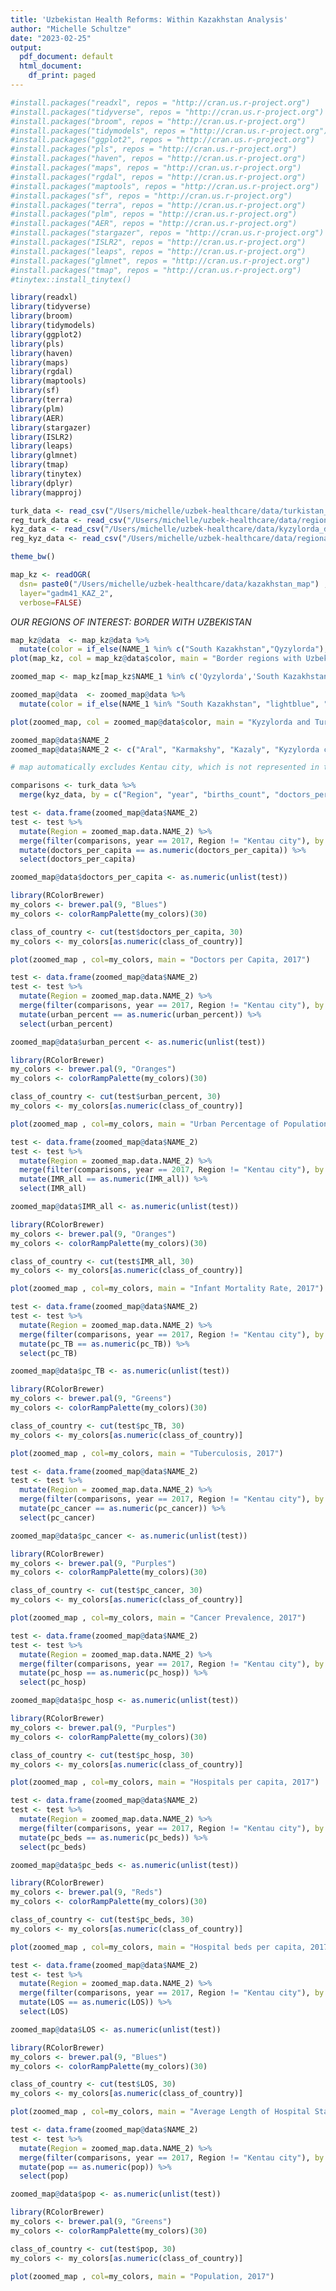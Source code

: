 ```yaml
---
title: 'Uzbekistan Health Reforms: Within Kazakhstan Analysis'
author: "Michelle Schultze"
date: "2023-02-25"
output:
  pdf_document: default
  html_document:
    df_print: paged
---
```


```r
#install.packages("readxl", repos = "http://cran.us.r-project.org")
#install.packages("tidyverse", repos = "http://cran.us.r-project.org")
#install.packages("broom", repos = "http://cran.us.r-project.org")
#install.packages("tidymodels", repos = "http://cran.us.r-project.org")
#install.packages("ggplot2", repos = "http://cran.us.r-project.org")
#install.packages("pls", repos = "http://cran.us.r-project.org")
#install.packages("haven", repos = "http://cran.us.r-project.org")
#install.packages("maps", repos = "http://cran.us.r-project.org")
#install.packages("rgdal", repos = "http://cran.us.r-project.org")
#install.packages("maptools", repos = "http://cran.us.r-project.org")
#install.packages("sf", repos = "http://cran.us.r-project.org")
#install.packages("terra", repos = "http://cran.us.r-project.org")
#install.packages("plm", repos = "http://cran.us.r-project.org")
#install.packages("AER", repos = "http://cran.us.r-project.org")
#install.packages("stargazer", repos = "http://cran.us.r-project.org")
#install.packages("ISLR2", repos = "http://cran.us.r-project.org")
#install.packages("leaps", repos = "http://cran.us.r-project.org")
#install.packages("glmnet", repos = "http://cran.us.r-project.org")
#install.packages("tmap", repos = "http://cran.us.r-project.org")
#tinytex::install_tinytex()

library(readxl)
library(tidyverse)
library(broom)
library(tidymodels)
library(ggplot2)
library(pls)
library(haven)
library(maps)
library(rgdal)
library(maptools)
library(sf)
library(terra)
library(plm)
library(AER)
library(stargazer)
library(ISLR2)
library(leaps)
library(glmnet)
library(tmap)
library(tinytex)
library(dplyr)
library(mapproj)

turk_data <- read_csv("/Users/michelle/uzbek-healthcare/data/turkistan_data_tidy.csv")
reg_turk_data <- read_csv("/Users/michelle/uzbek-healthcare/data/regional_turkistan_data_tidy.csv")
kyz_data <- read_csv("/Users/michelle/uzbek-healthcare/data/kyzylorda_data_tidy.csv")
reg_kyz_data <- read_csv("/Users/michelle/uzbek-healthcare/data/regional_kyzylorda_data_tidy.csv")

theme_bw()

map_kz <- readOGR( 
  dsn= paste0("/Users/michelle/uzbek-healthcare/data/kazakhstan_map") , 
  layer="gadm41_KAZ_2",
  verbose=FALSE)
```

*OUR REGIONS OF INTEREST: BORDER WITH UZBEKISTAN*

```r
map_kz@data  <- map_kz@data %>%
  mutate(color = if_else(NAME_1 %in% c("South Kazakhstan","Qyzylorda"), "lightblue", "white"))
plot(map_kz, col = map_kz@data$color, main = "Border regions with Uzbekistan")
```

```r
zoomed_map <- map_kz[map_kz$NAME_1 %in% c('Qyzylorda','South Kazakhstan'), ]

zoomed_map@data  <- zoomed_map@data %>%
  mutate(color = if_else(NAME_1 %in% "South Kazakhstan", "lightblue", "lightcoral"))

plot(zoomed_map, col = zoomed_map@data$color, main = "Kyzylorda and Turkistan")
```

```r
zoomed_map@data$NAME_2
zoomed_map@data$NAME_2 <- c("Aral", "Karmakshy", "Kazaly", "Kyzylorda city", "Shieli",  "Syrdariya", "Zhalagash", "Zhanakorgan", "Arys", "Baydibek", "Shardara", "Kazygurt", "Maktaaral", "Ordabasy", "Otyrar", "Saryagash", "Sayram", "Shymkent city", "Sozak", "Tole Bi", "Turkistan city", "Tulkibas")

# map automatically excludes Kentau city, which is not represented in the map data

comparisons <- turk_data %>%
  merge(kyz_data, by = c("Region", "year", "births_count", "doctors_per_capita", "IMR_all", "LOS", "pc_beds", "pc_cancer", "pc_diabetes", "pc_digestive", "pc_genitourinary", "pc_injury", "pc_TB", "pop", "pop_m", "pop_f", "urban_percent", "hosp_count", "pc_hosp"), all = TRUE)
```

```r
test <- data.frame(zoomed_map@data$NAME_2)
test <- test %>%
  mutate(Region = zoomed_map.data.NAME_2) %>% 
  merge(filter(comparisons, year == 2017, Region != "Kentau city"), by = "Region", all = TRUE, sort = FALSE) %>%
  mutate(doctors_per_capita == as.numeric(doctors_per_capita)) %>%
  select(doctors_per_capita)

zoomed_map@data$doctors_per_capita <- as.numeric(unlist(test))

library(RColorBrewer)
my_colors <- brewer.pal(9, "Blues") 
my_colors <- colorRampPalette(my_colors)(30)

class_of_country <- cut(test$doctors_per_capita, 30)
my_colors <- my_colors[as.numeric(class_of_country)]

plot(zoomed_map , col=my_colors, main = "Doctors per Capita, 2017")
```


```r
test <- data.frame(zoomed_map@data$NAME_2)
test <- test %>%
  mutate(Region = zoomed_map.data.NAME_2) %>% 
  merge(filter(comparisons, year == 2017, Region != "Kentau city"), by = "Region", all = TRUE, sort = FALSE) %>%
  mutate(urban_percent == as.numeric(urban_percent)) %>%
  select(urban_percent)

zoomed_map@data$urban_percent <- as.numeric(unlist(test))

library(RColorBrewer)
my_colors <- brewer.pal(9, "Oranges") 
my_colors <- colorRampPalette(my_colors)(30)

class_of_country <- cut(test$urban_percent, 30)
my_colors <- my_colors[as.numeric(class_of_country)]

plot(zoomed_map , col=my_colors, main = "Urban Percentage of Population, 2017")
```


```r
test <- data.frame(zoomed_map@data$NAME_2)
test <- test %>%
  mutate(Region = zoomed_map.data.NAME_2) %>% 
  merge(filter(comparisons, year == 2017, Region != "Kentau city"), by = "Region", all = TRUE, sort = FALSE) %>%
  mutate(IMR_all == as.numeric(IMR_all)) %>%
  select(IMR_all)

zoomed_map@data$IMR_all <- as.numeric(unlist(test))

library(RColorBrewer)
my_colors <- brewer.pal(9, "Oranges") 
my_colors <- colorRampPalette(my_colors)(30)

class_of_country <- cut(test$IMR_all, 30)
my_colors <- my_colors[as.numeric(class_of_country)]

plot(zoomed_map , col=my_colors, main = "Infant Mortality Rate, 2017")
```

```r
test <- data.frame(zoomed_map@data$NAME_2)
test <- test %>%
  mutate(Region = zoomed_map.data.NAME_2) %>% 
  merge(filter(comparisons, year == 2017, Region != "Kentau city"), by = "Region", all = TRUE, sort = FALSE) %>%
  mutate(pc_TB == as.numeric(pc_TB)) %>%
  select(pc_TB)

zoomed_map@data$pc_TB <- as.numeric(unlist(test))

library(RColorBrewer)
my_colors <- brewer.pal(9, "Greens") 
my_colors <- colorRampPalette(my_colors)(30)

class_of_country <- cut(test$pc_TB, 30)
my_colors <- my_colors[as.numeric(class_of_country)]

plot(zoomed_map , col=my_colors, main = "Tuberculosis, 2017")
```

```r
test <- data.frame(zoomed_map@data$NAME_2)
test <- test %>%
  mutate(Region = zoomed_map.data.NAME_2) %>% 
  merge(filter(comparisons, year == 2017, Region != "Kentau city"), by = "Region", all = TRUE, sort = FALSE) %>%
  mutate(pc_cancer == as.numeric(pc_cancer)) %>%
  select(pc_cancer)

zoomed_map@data$pc_cancer <- as.numeric(unlist(test))

library(RColorBrewer)
my_colors <- brewer.pal(9, "Purples") 
my_colors <- colorRampPalette(my_colors)(30)

class_of_country <- cut(test$pc_cancer, 30)
my_colors <- my_colors[as.numeric(class_of_country)]

plot(zoomed_map , col=my_colors, main = "Cancer Prevalence, 2017")
```

```r
test <- data.frame(zoomed_map@data$NAME_2)
test <- test %>%
  mutate(Region = zoomed_map.data.NAME_2) %>% 
  merge(filter(comparisons, year == 2017, Region != "Kentau city"), by = "Region", all = TRUE, sort = FALSE) %>%
  mutate(pc_hosp == as.numeric(pc_hosp)) %>%
  select(pc_hosp)

zoomed_map@data$pc_hosp <- as.numeric(unlist(test))

library(RColorBrewer)
my_colors <- brewer.pal(9, "Purples") 
my_colors <- colorRampPalette(my_colors)(30)

class_of_country <- cut(test$pc_hosp, 30)
my_colors <- my_colors[as.numeric(class_of_country)]

plot(zoomed_map , col=my_colors, main = "Hospitals per capita, 2017")
```

```r
test <- data.frame(zoomed_map@data$NAME_2)
test <- test %>%
  mutate(Region = zoomed_map.data.NAME_2) %>% 
  merge(filter(comparisons, year == 2017, Region != "Kentau city"), by = "Region", all = TRUE, sort = FALSE) %>%
  mutate(pc_beds == as.numeric(pc_beds)) %>%
  select(pc_beds)

zoomed_map@data$pc_beds <- as.numeric(unlist(test))

library(RColorBrewer)
my_colors <- brewer.pal(9, "Reds") 
my_colors <- colorRampPalette(my_colors)(30)

class_of_country <- cut(test$pc_beds, 30)
my_colors <- my_colors[as.numeric(class_of_country)]

plot(zoomed_map , col=my_colors, main = "Hospital beds per capita, 2017")
```

```r
test <- data.frame(zoomed_map@data$NAME_2)
test <- test %>%
  mutate(Region = zoomed_map.data.NAME_2) %>% 
  merge(filter(comparisons, year == 2017, Region != "Kentau city"), by = "Region", all = TRUE, sort = FALSE) %>%
  mutate(LOS == as.numeric(LOS)) %>%
  select(LOS)

zoomed_map@data$LOS <- as.numeric(unlist(test))

library(RColorBrewer)
my_colors <- brewer.pal(9, "Blues") 
my_colors <- colorRampPalette(my_colors)(30)

class_of_country <- cut(test$LOS, 30)
my_colors <- my_colors[as.numeric(class_of_country)]

plot(zoomed_map , col=my_colors, main = "Average Length of Hospital Stay, 2017")
```

```r
test <- data.frame(zoomed_map@data$NAME_2)
test <- test %>%
  mutate(Region = zoomed_map.data.NAME_2) %>% 
  merge(filter(comparisons, year == 2017, Region != "Kentau city"), by = "Region", all = TRUE, sort = FALSE) %>%
  mutate(pop == as.numeric(pop)) %>%
  select(pop)

zoomed_map@data$pop <- as.numeric(unlist(test))

library(RColorBrewer)
my_colors <- brewer.pal(9, "Greens") 
my_colors <- colorRampPalette(my_colors)(30)

class_of_country <- cut(test$pop, 30)
my_colors <- my_colors[as.numeric(class_of_country)]

plot(zoomed_map , col=my_colors, main = "Population, 2017")
```